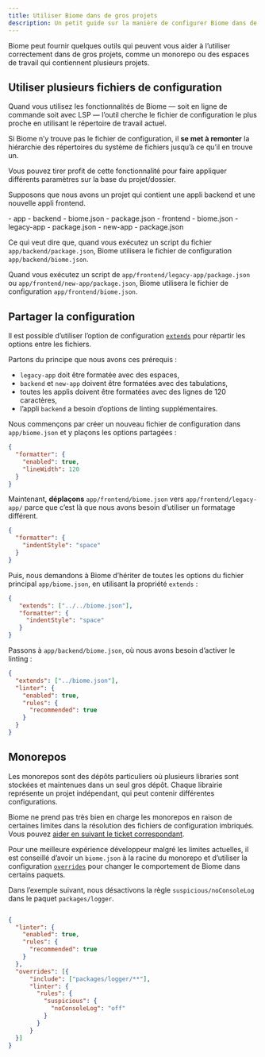 ```yaml
---
title: Utiliser Biome dans de gros projets
description: Un petit guide sur la manière de configurer Biome dans de gros projets
---
```



Biome peut fournir quelques outils qui peuvent vous aider à l’utiliser correctement dans de gros projets, comme un monorepo ou des espaces de travail qui contiennent plusieurs projets.


## Utiliser plusieurs fichiers de configuration

Quand vous utilisez les fonctionnalités de Biome — soit en ligne de commande soit avec LSP — l’outil cherche le fichier de configuration le plus proche en utilisant le répertoire de travail actuel.

Si Biome n’y trouve pas le fichier de configuration, il **se met à remonter** la hiérarchie des répertoires du système de fichiers jusqu’à ce qu’il en trouve un.

Vous pouvez tirer profit de cette fonctionnalité pour faire appliquer différents paramètres sur la base du projet/dossier.

Supposons que nous avons un projet qui contient une appli backend et une nouvelle appli frontend.


<FileTree>
  - app
    - backend
      - biome.json
      - package.json
    - frontend
      - biome.json
      - legacy-app
        - package.json
      - new-app
        - package.json
</FileTree>

Ce qui veut dire que, quand vous exécutez un script du fichier `app/backend/package.json`, Biome utilisera le fichier de configuration `app/backend/biome.json`.

Quand vous exécutez un script de `app/frontend/legacy-app/package.json` ou `app/frontend/new-app/package.json`, Biome utilisera le fichier de configuration `app/frontend/biome.json`.

## Partager la configuration

Il est possible d’utiliser l’option de configuration [`extends`](/fr/guides/configure-biome/#partager-un-fichier-de-configuration) pour répartir les options entre les fichiers.

Partons du principe que nous avons ces prérequis&nbsp;:
- `legacy-app` doit être formatée avec des espaces,
- `backend` et `new-app` doivent être formatées avec des tabulations,
- toutes les applis doivent être formatées avec des lignes de 120 caractères,
- l’appli `backend` a besoin d’options de linting supplémentaires.

Nous commençons par créer un nouveau fichier de configuration dans `app/biome.json` et y plaçons les options partagées&nbsp;:


```json title="app/biome.json"
{
  "formatter": {
    "enabled": true,
    "lineWidth": 120
  }
}
```

Maintenant, **déplaçons** `app/frontend/biome.json` vers `app/frontend/legacy-app/` parce que c’est là que nous avons besoin d’utiliser un formatage différent.


```json title="app/frontend/legacy-app/biome.json"
{
  "formatter": {
    "indentStyle": "space"
  }
}
```

Puis, nous demandons à Biome d’hériter de toutes les options du fichier principal `app/biome.json`, en utilisant la propriété `extends`&nbsp;:

```json title="app/frontend/legacy-app/biome.json" ins={2}
{
   "extends": ["../../biome.json"],
   "formatter": {
     "indentStyle": "space"
   }
}
```

Passons à `app/backend/biome.json`, où nous avons besoin d’activer le linting&nbsp;:


```json title="app/backend/biome.json"
{
  "extends": ["../biome.json"],
  "linter": {
    "enabled": true,
    "rules": {
      "recommended": true
    }
  }
}
```

## Monorepos

Les monorepos sont des dépôts particuliers où plusieurs libraries sont stockées et maintenues dans un seul gros dépôt. Chaque librairie représente un projet indépendant, qui peut contenir différentes configurations.

Biome ne prend pas très bien en charge les monorepos en raison de certaines limites dans la résolution des fichiers de configuration imbriqués. Vous pouvez [aider en suivant le ticket correspondant](https://github.com/biomejs/biome/issues/2228).

Pour une meilleure expérience développeur malgré les limites actuelles, il est conseillé d’avoir un `biome.json` à la racine du monorepo et d’utiliser la configuration [`overrides`](/fr/reference/configuration/#overrides) pour changer le comportement de Biome dans certains paquets.

Dans l’exemple suivant, nous désactivons la règle `suspicious/noConsoleLog` dans le paquet `packages/logger`.

```json title="biome.jsonc"

{
  "linter": {
    "enabled": true,
    "rules": {
      "recommended": true
    }
  },
  "overrides": [{
      "include": ["packages/logger/**"],
      "linter": {
        "rules": {
          "suspicious": {
            "noConsoleLog": "off"
          }
        }
      }
  }]
}
```
